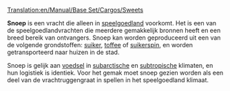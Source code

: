 [[Translation:en/Manual/Base Set/Cargos/Sweets]]

{{nl/Vracht|name=Snoep
|image=Sweets.png
|geproduceerd=[[nl/Manual/Base Set/Industries/Snoepfabriek|Snoepfabriek]]
|geaccepteerd=[[nl/Manual/Gemeente|Stad]]
}}

'''Snoep''' is een vracht die alleen in [[nl/Manual/Klimaat#Speelgoedland|speelgoedland]] voorkomt. Het is een van de speelgoedlandvrachten die meerdere gemakkelijk bronnen heeft en een breed bereik van ontvangers. Snoep kan worden geproduceerd uit een van de volgende grondstoffen: [[nl/suiker|suiker]], [[nl/toffee|toffee]] of [[nl/suikerspin|suikerspin]], en worden getransporteerd naar huizen in de stad.

Snoep is gelijk aan [[nl/voedsel|voedsel]] in [[nl/Manual/Klimaat#Subarctisch|subarctische]] en [[nl/Manual/Klimaat#Subtropisch|subtropische]] klimaten, en hun logistiek is identiek. Voor het gemak moet snoep gezien worden als een deel van de vrachtruggengraat in spellen in het speelgoedland klimaat.
